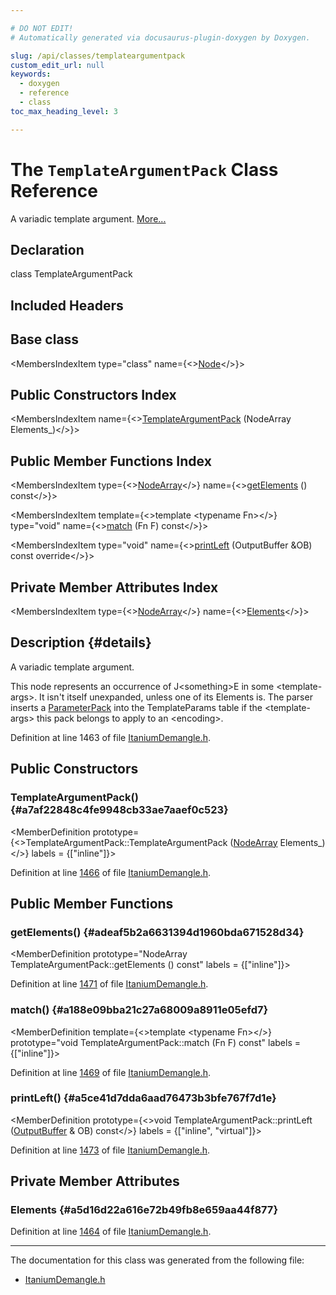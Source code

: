 ```yaml
---

# DO NOT EDIT!
# Automatically generated via docusaurus-plugin-doxygen by Doxygen.

slug: /api/classes/templateargumentpack
custom_edit_url: null
keywords:
  - doxygen
  - reference
  - class
toc_max_heading_level: 3

---
```





# The `TemplateArgumentPack` Class Reference

<DoxygenPage pluginConfig={pluginConfig}>

A variadic template argument. <a href="#details">More...</a>

## Declaration

<CodeBlock>class TemplateArgumentPack</CodeBlock>

## Included Headers

<IncludesList>
<IncludesListItem
  filePath="llvm/Demangle/ItaniumDemangle.h"
  permalink="/docs/api/files/include/include/llvm/include/llvm/demangle/itaniumdemangle-h"
  isLocal="true" />
</IncludesList>

## Base class

<MembersIndex>

<MembersIndexItem
  type="class"
  name={<><a href="/docs/api/classes/node">Node</a></>}>
</MembersIndexItem>

</MembersIndex>

## Public Constructors Index

<MembersIndex>

<MembersIndexItem
  name={<><a href="#a7af22848c4fe9948cb33ae7aaef0c523">TemplateArgumentPack</a> (NodeArray Elements&#95;)</>}>
</MembersIndexItem>

</MembersIndex>

## Public Member Functions Index

<MembersIndex>

<MembersIndexItem
  type={<><a href="/docs/api/classes/nodearray">NodeArray</a></>}
  name={<><a href="#adeaf5b2a6631394d1960bda671528d34">getElements</a> () const</>}>
</MembersIndexItem>

<MembersIndexItem
  template={<>template &lt;typename Fn&gt;</>}
  type="void"
  name={<><a href="#a188e09bba21c27a68009a8911e05efd7">match</a> (Fn F) const</>}>
</MembersIndexItem>

<MembersIndexItem
  type="void"
  name={<><a href="#a5ce41d7dda6aad76473b3bfe767f7d1e">printLeft</a> (OutputBuffer &amp;OB) const override</>}>
</MembersIndexItem>

</MembersIndex>

## Private Member Attributes Index

<MembersIndex>

<MembersIndexItem
  type={<><a href="/docs/api/classes/nodearray">NodeArray</a></>}
  name={<><a href="#a5d16d22a616e72b49fb8e659aa44f877">Elements</a></>}>
</MembersIndexItem>

</MembersIndex>

## Description {#details}

A variadic template argument.

This node represents an occurrence of J&lt;something&gt;E in some &lt;template-args&gt;. It isn&#39;t itself unexpanded, unless one of its Elements is. The parser inserts a <a href="/docs/api/classes/parameterpack">ParameterPack</a> into the TemplateParams table if the &lt;template-args&gt; this pack belongs to apply to an &lt;encoding&gt;.

Definition at line 1463 of file <a href="/docs/api/files/include/include/llvm/include/llvm/demangle/itaniumdemangle-h">ItaniumDemangle.h</a>.

<SectionDefinition>

## Public Constructors

### TemplateArgumentPack() {#a7af22848c4fe9948cb33ae7aaef0c523}

<MemberDefinition
  prototype={<>TemplateArgumentPack::TemplateArgumentPack (<a href="/docs/api/classes/nodearray">NodeArray</a> Elements_)</>}
  labels = {["inline"]}>

Definition at line <a href="/docs/api/files/include/include/llvm/include/llvm/demangle/itaniumdemangle-h/#l01466">1466</a> of file <a href="/docs/api/files/include/include/llvm/include/llvm/demangle/itaniumdemangle-h">ItaniumDemangle.h</a>.
</MemberDefinition>

</SectionDefinition>

<SectionDefinition>

## Public Member Functions

### getElements() {#adeaf5b2a6631394d1960bda671528d34}

<MemberDefinition
  prototype="NodeArray TemplateArgumentPack::getElements () const"
  labels = {["inline"]}>

Definition at line <a href="/docs/api/files/include/include/llvm/include/llvm/demangle/itaniumdemangle-h/#l01471">1471</a> of file <a href="/docs/api/files/include/include/llvm/include/llvm/demangle/itaniumdemangle-h">ItaniumDemangle.h</a>.
</MemberDefinition>

### match() {#a188e09bba21c27a68009a8911e05efd7}

<MemberDefinition
  template={<>template &lt;typename Fn&gt;</>}
  prototype="void TemplateArgumentPack::match (Fn F) const"
  labels = {["inline"]}>

Definition at line <a href="/docs/api/files/include/include/llvm/include/llvm/demangle/itaniumdemangle-h/#l01469">1469</a> of file <a href="/docs/api/files/include/include/llvm/include/llvm/demangle/itaniumdemangle-h">ItaniumDemangle.h</a>.
</MemberDefinition>

### printLeft() {#a5ce41d7dda6aad76473b3bfe767f7d1e}

<MemberDefinition
  prototype={<>void TemplateArgumentPack::printLeft (<a href="/docs/api/classes/outputbuffer">OutputBuffer</a> &amp; OB) const</>}
  labels = {["inline", "virtual"]}>

Definition at line <a href="/docs/api/files/include/include/llvm/include/llvm/demangle/itaniumdemangle-h/#l01473">1473</a> of file <a href="/docs/api/files/include/include/llvm/include/llvm/demangle/itaniumdemangle-h">ItaniumDemangle.h</a>.
</MemberDefinition>

</SectionDefinition>

<SectionDefinition>

## Private Member Attributes

### Elements {#a5d16d22a616e72b49fb8e659aa44f877}

<MemberDefinition
  prototype="NodeArray TemplateArgumentPack::Elements">

Definition at line <a href="/docs/api/files/include/include/llvm/include/llvm/demangle/itaniumdemangle-h/#l01464">1464</a> of file <a href="/docs/api/files/include/include/llvm/include/llvm/demangle/itaniumdemangle-h">ItaniumDemangle.h</a>.
</MemberDefinition>

</SectionDefinition>

<hr/>

The documentation for this class was generated from the following file:

<ul>
<li><a href="/docs/api/files/include/include/llvm/include/llvm/demangle/itaniumdemangle-h">ItaniumDemangle.h</a></li>
</ul>

</DoxygenPage>
